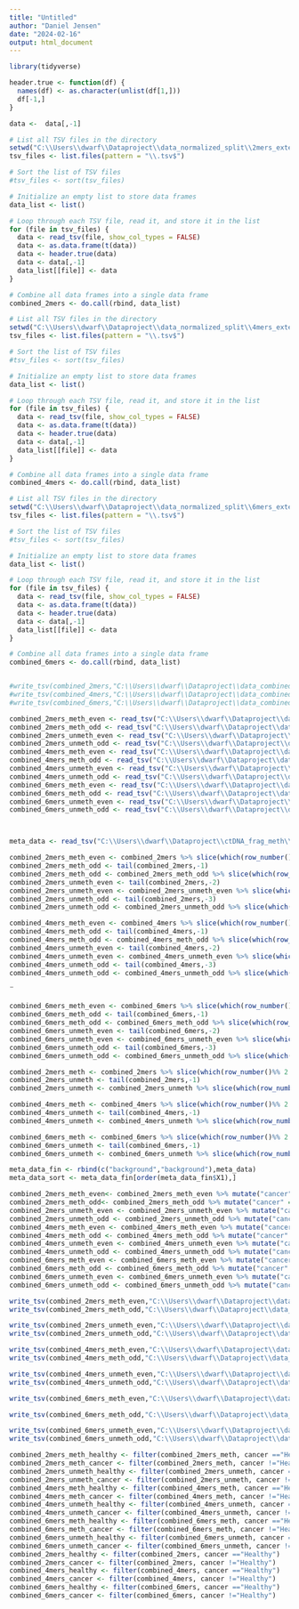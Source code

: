```yaml
---
title: "Untitled"
author: "Daniel Jensen"
date: "2024-02-16"
output: html_document
---
```



```r
library(tidyverse)
```

```r
header.true <- function(df) {
  names(df) <- as.character(unlist(df[1,]))
  df[-1,]
}
```

```r
data <-  data[,-1]
```


```r
# List all TSV files in the directory
setwd("C:\\Users\\dwarf\\Dataproject\\data_normalized_split\\2mers_extend200")
tsv_files <- list.files(pattern = "\\.tsv$")

# Sort the list of TSV files
#tsv_files <- sort(tsv_files)

# Initialize an empty list to store data frames
data_list <- list()

# Loop through each TSV file, read it, and store it in the list
for (file in tsv_files) {
  data <- read_tsv(file, show_col_types = FALSE)
  data <- as.data.frame(t(data))
  data <- header.true(data)
  data <- data[,-1]
  data_list[[file]] <- data
}

# Combine all data frames into a single data frame
combined_2mers <- do.call(rbind, data_list)

# List all TSV files in the directory
setwd("C:\\Users\\dwarf\\Dataproject\\data_normalized_split\\4mers_extend200")
tsv_files <- list.files(pattern = "\\.tsv$")

# Sort the list of TSV files
#tsv_files <- sort(tsv_files)

# Initialize an empty list to store data frames
data_list <- list()

# Loop through each TSV file, read it, and store it in the list
for (file in tsv_files) {
  data <- read_tsv(file, show_col_types = FALSE)
  data <- as.data.frame(t(data))
  data <- header.true(data)
  data <- data[,-1]
  data_list[[file]] <- data
}

# Combine all data frames into a single data frame
combined_4mers <- do.call(rbind, data_list)

# List all TSV files in the directory
setwd("C:\\Users\\dwarf\\Dataproject\\data_normalized_split\\6mers_extend200")
tsv_files <- list.files(pattern = "\\.tsv$")

# Sort the list of TSV files
#tsv_files <- sort(tsv_files)

# Initialize an empty list to store data frames
data_list <- list()

# Loop through each TSV file, read it, and store it in the list
for (file in tsv_files) {
  data <- read_tsv(file, show_col_types = FALSE)
  data <- as.data.frame(t(data))
  data <- header.true(data)
  data <- data[,-1]
  data_list[[file]] <- data
}

# Combine all data frames into a single data frame
combined_6mers <- do.call(rbind, data_list)



```
```r
#write_tsv(combined_2mers,"C:\\Users\\dwarf\\Dataproject\\data_combined_with_background\\combined_2mers_with_background.tsv")
#write_tsv(combined_4mers,"C:\\Users\\dwarf\\Dataproject\\data_combined_with_background\\combined_4mers_with_background.tsv")
#write_tsv(combined_6mers,"C:\\Users\\dwarf\\Dataproject\\data_combined_with_background\\combined_6mers_with_background.tsv")
```

```r
combined_2mers_meth_even <- read_tsv("C:\\Users\\dwarf\\Dataproject\\data_combined_split\\combined_2mers_meth_even.tsv", col_select = 1:16)
combined_2mers_meth_odd <- read_tsv("C:\\Users\\dwarf\\Dataproject\\data_combined_split\\combined_2mers_meth_odd.tsv", col_select = 1:16)
combined_2mers_unmeth_even <- read_tsv("C:\\Users\\dwarf\\Dataproject\\data_combined_split\\combined_2mers_unmeth_even.tsv")
combined_2mers_unmeth_odd <- read_tsv("C:\\Users\\dwarf\\Dataproject\\data_combined_split\\combined_2mers_unmeth_odd.tsv")
combined_4mers_meth_even <- read_tsv("C:\\Users\\dwarf\\Dataproject\\data_combined_split\\combined_4mers_meth_even.tsv")
combined_4mers_meth_odd <- read_tsv("C:\\Users\\dwarf\\Dataproject\\data_combined_split\\combined_4mers_meth_odd.tsv")
combined_4mers_unmeth_even <- read_tsv("C:\\Users\\dwarf\\Dataproject\\data_combined_split\\combined_4mers_unmeth_even.tsv")
combined_4mers_unmeth_odd <- read_tsv("C:\\Users\\dwarf\\Dataproject\\data_combined_split\\combined_4mers_unmeth_odd.tsv")
combined_6mers_meth_even <- read_tsv("C:\\Users\\dwarf\\Dataproject\\data_combined_split\\combined_6mers_meth_even.tsv")
combined_6mers_meth_odd <- read_tsv("C:\\Users\\dwarf\\Dataproject\\data_combined_split\\combined_6mers_meth_odd.tsv")
combined_6mers_unmeth_even <- read_tsv("C:\\Users\\dwarf\\Dataproject\\data_combined_split\\combined_6mers_unmeth_even.tsv")
combined_6mers_unmeth_odd <- read_tsv("C:\\Users\\dwarf\\Dataproject\\data_combined_split\\combined_6mers_unmeth_odd.tsv")



meta_data <- read_tsv("C:\\Users\\dwarf\\Dataproject\\ctDNA_frag_meth\\metadata.tsv", col_names = FALSE)
```
```r
combined_2mers_meth_even <- combined_2mers %>% slice(which(row_number()%% 4 == 1))
combined_2mers_meth_odd <- tail(combined_2mers,-1)
combined_2mers_meth_odd <- combined_2mers_meth_odd %>% slice(which(row_number()%% 4 == 1))
combined_2mers_unmeth_even <- tail(combined_2mers,-2)
combined_2mers_unmeth_even <- combined_2mers_unmeth_even %>% slice(which(row_number()%% 4 == 1))
combined_2mers_unmeth_odd <- tail(combined_2mers,-3)
combined_2mers_unmeth_odd <- combined_2mers_unmeth_odd %>% slice(which(row_number()%% 4 == 1))
```

```r
combined_4mers_meth_even <- combined_4mers %>% slice(which(row_number()%% 4 == 1))
combined_4mers_meth_odd <- tail(combined_4mers,-1)
combined_4mers_meth_odd <- combined_4mers_meth_odd %>% slice(which(row_number()%% 4 == 1))
combined_4mers_unmeth_even <- tail(combined_4mers,-2)
combined_4mers_unmeth_even <- combined_4mers_unmeth_even %>% slice(which(row_number()%% 4 == 1))
combined_4mers_unmeth_odd <- tail(combined_4mers,-3)
combined_4mers_unmeth_odd <- combined_4mers_unmeth_odd %>% slice(which(row_number()%% 4 == 1))
```
¨
```r
combined_6mers_meth_even <- combined_6mers %>% slice(which(row_number()%% 4 == 1))
combined_6mers_meth_odd <- tail(combined_6mers,-1)
combined_6mers_meth_odd <- combined_6mers_meth_odd %>% slice(which(row_number()%% 4 == 1))
combined_6mers_unmeth_even <- tail(combined_6mers,-2)
combined_6mers_unmeth_even <- combined_6mers_unmeth_even %>% slice(which(row_number()%% 4 == 1))
combined_6mers_unmeth_odd <- tail(combined_6mers,-3)
combined_6mers_unmeth_odd <- combined_6mers_unmeth_odd %>% slice(which(row_number()%% 4 == 1))
```



```r
combined_2mers_meth <- combined_2mers %>% slice(which(row_number()%% 2 == 1))
combined_2mers_unmeth <- tail(combined_2mers,-1)
combined_2mers_unmeth <- combined_2mers_unmeth %>% slice(which(row_number()%% 2 == 1))

```
```r
combined_4mers_meth <- combined_4mers %>% slice(which(row_number()%% 2 == 1))
combined_4mers_unmeth <- tail(combined_4mers,-1)
combined_4mers_unmeth <- combined_4mers_unmeth %>% slice(which(row_number()%% 2 == 1))

```
```r
combined_6mers_meth <- combined_6mers %>% slice(which(row_number()%% 2 == 1))
combined_6mers_unmeth <- tail(combined_6mers,-1)
combined_6mers_unmeth <- combined_6mers_unmeth %>% slice(which(row_number()%% 2 == 1))

```

```r
meta_data_fin <- rbind(c("background","background"),meta_data)
meta_data_sort <- meta_data_fin[order(meta_data_fin$X1),]
```

```r
combined_2mers_meth_even<- combined_2mers_meth_even %>% mutate("cancer" = meta_data_sort$X2)
combined_2mers_meth_odd<- combined_2mers_meth_odd %>% mutate("cancer" = meta_data_sort$X2)
combined_2mers_unmeth_even <- combined_2mers_unmeth_even %>% mutate("cancer" = meta_data_sort$X2)
combined_2mers_unmeth_odd <- combined_2mers_unmeth_odd %>% mutate("cancer" = meta_data_sort$X2)
combined_4mers_meth_even <- combined_4mers_meth_even %>% mutate("cancer" = meta_data_sort$X2)
combined_4mers_meth_odd <- combined_4mers_meth_odd %>% mutate("cancer" = meta_data_sort$X2)
combined_4mers_unmeth_even <- combined_4mers_unmeth_even %>% mutate("cancer" = meta_data_sort$X2)
combined_4mers_unmeth_odd <- combined_4mers_unmeth_odd %>% mutate("cancer" = meta_data_sort$X2)
combined_6mers_meth_even <- combined_6mers_meth_even %>% mutate("cancer" = meta_data_sort$X2)
combined_6mers_meth_odd <- combined_6mers_meth_odd %>% mutate("cancer" = meta_data_sort$X2)
combined_6mers_unmeth_even <- combined_6mers_unmeth_even %>% mutate("cancer" = meta_data_sort$X2)
combined_6mers_unmeth_odd <- combined_6mers_unmeth_odd %>% mutate("cancer" = meta_data_sort$X2)
```
```r
write_tsv(combined_2mers_meth_even,"C:\\Users\\dwarf\\Dataproject\\data_combined_split\\combined_2mers_meth_even.tsv")
write_tsv(combined_2mers_meth_odd,"C:\\Users\\dwarf\\Dataproject\\data_combined_split\\combined_2mers_meth_odd.tsv")

write_tsv(combined_2mers_unmeth_even,"C:\\Users\\dwarf\\Dataproject\\data_combined_split\\combined_2mers_unmeth_even.tsv")
write_tsv(combined_2mers_unmeth_odd,"C:\\Users\\dwarf\\Dataproject\\data_combined_split\\combined_2mers_unmeth_odd.tsv")

write_tsv(combined_4mers_meth_even,"C:\\Users\\dwarf\\Dataproject\\data_combined_split\\combined_4mers_meth_even.tsv")
write_tsv(combined_4mers_meth_odd,"C:\\Users\\dwarf\\Dataproject\\data_combined_split\\combined_4mers_meth_odd.tsv")

write_tsv(combined_4mers_unmeth_even,"C:\\Users\\dwarf\\Dataproject\\data_combined_split\\combined_4mers_unmeth_even.tsv")
write_tsv(combined_4mers_unmeth_odd,"C:\\Users\\dwarf\\Dataproject\\data_combined_split\\combined_4mers_unmeth_odd.tsv")

write_tsv(combined_6mers_meth_even,"C:\\Users\\dwarf\\Dataproject\\data_combined_split\\combined_6mers_meth_even.tsv")

write_tsv(combined_6mers_meth_odd,"C:\\Users\\dwarf\\Dataproject\\data_combined_split\\combined_6mers_meth_odd.tsv")

write_tsv(combined_6mers_unmeth_even,"C:\\Users\\dwarf\\Dataproject\\data_combined_split\\combined_6mers_unmeth_even.tsv")
write_tsv(combined_6mers_unmeth_odd,"C:\\Users\\dwarf\\Dataproject\\data_combined_split\\combined_6mers_unmeth_odd.tsv")

```



```r
combined_2mers_meth_healthy <- filter(combined_2mers_meth, cancer =="Healthy")
combined_2mers_meth_cancer <- filter(combined_2mers_meth, cancer !="Healthy")
combined_2mers_unmeth_healthy <- filter(combined_2mers_unmeth, cancer =="Healthy")
combined_2mers_unmeth_cancer <- filter(combined_2mers_unmeth, cancer !="Healthy")
combined_4mers_meth_healthy <- filter(combined_4mers_meth, cancer =="Healthy")
combined_4mers_meth_cancer <- filter(combined_4mers_meth, cancer !="Healthy")
combined_4mers_unmeth_healthy <- filter(combined_4mers_unmeth, cancer =="Healthy")
combined_4mers_unmeth_cancer <- filter(combined_4mers_unmeth, cancer !="Healthy")
combined_6mers_meth_healthy <- filter(combined_6mers_meth, cancer =="Healthy")
combined_6mers_meth_cancer <- filter(combined_6mers_meth, cancer !="Healthy")
combined_6mers_unmeth_healthy <- filter(combined_6mers_unmeth, cancer =="Healthy")
combined_6mers_unmeth_cancer <- filter(combined_6mers_unmeth, cancer !="Healthy")
combined_2mers_healthy <- filter(combined_2mers, cancer =="Healthy")
combined_2mers_cancer <- filter(combined_2mers, cancer !="Healthy")
combined_4mers_healthy <- filter(combined_4mers, cancer =="Healthy")
combined_4mers_cancer <- filter(combined_4mers, cancer !="Healthy")
combined_6mers_healthy <- filter(combined_6mers, cancer =="Healthy")
combined_6mers_cancer <- filter(combined_6mers, cancer !="Healthy")
```

